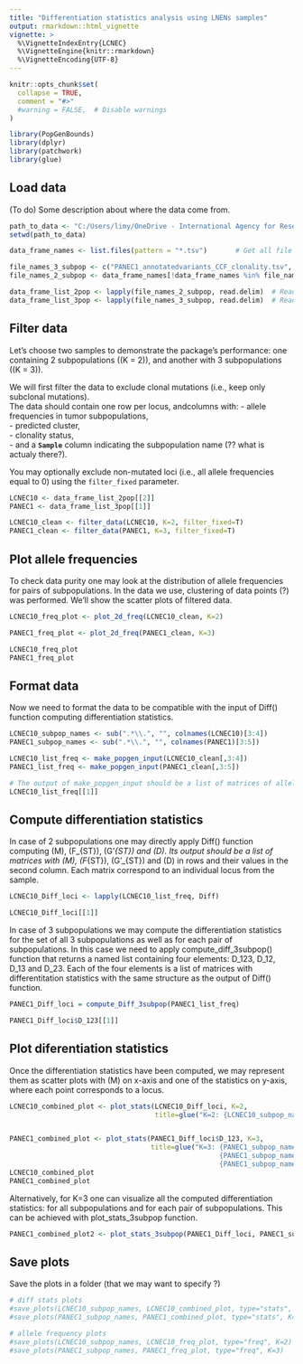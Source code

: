 ```yaml
---
title: "Differentiation statistics analysis using LNENs samples"
output: rmarkdown::html_vignette
vignette: >
  %\VignetteIndexEntry{LCNEC}
  %\VignetteEngine{knitr::rmarkdown}
  %\VignetteEncoding{UTF-8}
---
```


```r
knitr::opts_chunk$set(
  collapse = TRUE,
  comment = "#>"
  #warning = FALSE,  # Disable warnings
)
```

```r
library(PopGenBounds)
library(dplyr)
library(patchwork)
library(glue)
```

## Load data
(To do) Some description about where the data come from.
```r
path_to_data <- "C:/Users/limy/OneDrive - International Agency for Research on Cancer/Documents/NoahCollab/code/MS_panNEN_organoids/data/small_variants_CCFs"
setwd(path_to_data)

data_frame_names <- list.files(pattern = "*.tsv")       # Get all file names

file_names_3_subpop <- c("PANEC1_annotatedvariants_CCF_clonality.tsv", "LCNEC4_annotatedvariants_CCF_clonality.tsv")
file_names_2_subpop <- data_frame_names[!data_frame_names %in% file_names_3_subpop]

data_frame_list_2pop <- lapply(file_names_2_subpop, read.delim)  # Read all data frames
data_frame_list_3pop <- lapply(file_names_3_subpop, read.delim)  # Read all data frames
```
## Filter data

Let's choose two samples to demonstrate the package's performance: one containing 2 subpopulations \((K = 2)\), and another with 3 subpopulations \((K = 3)\).

We will first filter the data to exclude clonal mutations (i.e., keep only subclonal mutations).  
The data should contain one row per locus, andcolumns with:
  - allele frequencies in tumor subpopulations,  
  - predicted cluster,  
  - clonality status,  
  - and a **`Sample`** column indicating the subpopulation name (?? what is actualy there?).

You may optionally exclude non-mutated loci (i.e., all allele frequencies equal to 0) using the `filter_fixed` parameter.


```r
LCNEC10 <- data_frame_list_2pop[[2]]
PANEC1 <- data_frame_list_3pop[[1]]

LCNEC10_clean <- filter_data(LCNEC10, K=2, filter_fixed=T)
PANEC1_clean <- filter_data(PANEC1, K=3, filter_fixed=T)
```
## Plot allele frequencies
To check data purity one may look at the distribution of allele frequencies for pairs of subpopulations. In the data we use, clustering of data points (?) was performed. We'll show the scatter plots of filtered data.
```r
LCNEC10_freq_plot <- plot_2d_freq(LCNEC10_clean, K=2)

PANEC1_freq_plot <- plot_2d_freq(PANEC1_clean, K=3)

LCNEC10_freq_plot
PANEC1_freq_plot
```


## Format data

Now we need to format the data to be compatible with the input of Diff() function computing differentiation statistics.
```r
LCNEC10_subpop_names <- sub(".*\\.", "", colnames(LCNEC10)[3:4])
PANEC1_subpop_names <- sub(".*\\.", "", colnames(PANEC1)[3:5])

LCNEC10_list_freq <- make_popgen_input(LCNEC10_clean[,3:4])
PANEC1_list_freq <- make_popgen_input(PANEC1_clean[,3:5])

# The output of make_popgen_input should be a list of matrices of allele frequencies (2 columns for biallelic loci) for all subpopulations in a sample (in rows)  
LCNEC10_list_freq[[1]]
```
## Compute differentiation statistics

In case of 2 subpopulations one may directly apply Diff() function computing \(M\), \(F_{ST}\), \(G'_{ST}\) and \(D\). Its output should be a list of matrices with \(M\), \(F_{ST}\), \(G'_{ST}\) and \(D\) in rows and their values in the second column. Each matrix correspond to an individual locus from the sample.
```r
LCNEC10_Diff_loci <- lapply(LCNEC10_list_freq, Diff)

LCNEC10_Diff_loci[[1]]

```
In case of 3 subpopulations we may compute the differentiation statistics for the set of all 3 subpopulations as well as for each pair of subpopulations. In this case we need to apply compute_diff_3subpop() function that returns a named list containing four elements: D_123, D_12, D_13 and D_23. Each of the four elements is a list of matrices with differentitation statistics with the same structure as the output of Diff() function. 
```r
PANEC1_Diff_loci = compute_Diff_3subpop(PANEC1_list_freq)

PANEC1_Diff_loci$D_123[[1]]
```
## Plot diferentiation statistics

Once the differentiation statistics have been computed, we may represent them as scatter plots with \(M\) on x-axis and one of the statistics on y-axis, where each point corresponds to a locus. 

```r
LCNEC10_combined_plot <- plot_stats(LCNEC10_Diff_loci, K=2, 
                                    title=glue("K=2: {LCNEC10_subpop_names[1]},{LCNEC10_subpop_names[2]}"))


PANEC1_combined_plot <- plot_stats(PANEC1_Diff_loci$D_123, K=3,
                                   title=glue("K=3: {PANEC1_subpop_names[1]},
                                                    {PANEC1_subpop_names[2]}, 
                                                    {PANEC1_subpop_names[3]}"))
LCNEC10_combined_plot
PANEC1_combined_plot
```
  
  Alternatively, for K=3 one can visualize all the computed differentiation statistics: for all subpopulations and for each pair of subpopulations. This can be achieved with plot_stats_3subpop function.

```r
PANEC1_combined_plot2 <- plot_stats_3subpop(PANEC1_Diff_loci, PANEC1_subpop_names)
```

## Save plots

Save the plots in a folder (that we may want to specify ?)
```r
# diff stats plots
#save_plots(LCNEC10_subpop_names, LCNEC10_combined_plot, type="stats", K=2)
#save_plots(PANEC1_subpop_names, PANEC1_combined_plot, type="stats", K=3)

# allele frequency plots
#save_plots(LCNEC10_subpop_names, LCNEC10_freq_plot, type="freq", K=2)
#save_plots(PANEC1_subpop_names, PANEC1_freq_plot, type="freq", K=3)

```


